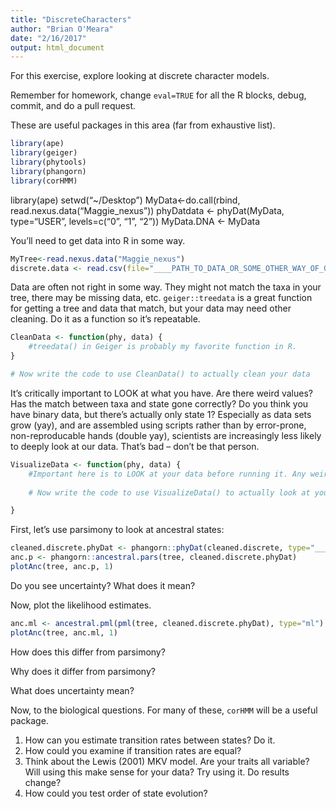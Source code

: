 ```yaml
---
title: "DiscreteCharacters"
author: "Brian O'Meara"
date: "2/16/2017"
output: html_document
---
```


For this exercise, explore looking at discrete character models.

Remember for homework, change `eval=TRUE` for all the R blocks, debug, commit, and do a pull request.

These are useful packages in this area (far from exhaustive list).

```r
library(ape)
library(geiger)
library(phytools)
library(phangorn)
library(corHMM)
```
library(ape)
setwd("~/Desktop")
MyData<-do.call(rbind, read.nexus.data("Maggie_nexus"))
phyDatdata <- phyDat(MyData, type="USER", levels=c("0", "1", "2"))
MyData.DNA <- MyData


You'll need to get data into R in some way. 

```r
MyTree<-read.nexus.data("Maggie_nexus")
discrete.data <- read.csv(file="____PATH_TO_DATA_OR_SOME_OTHER_WAY_OF_GETTING_TRAITS____", stringsAsFactors=FALSE) #death to factors.
```

Data are often not right in some way. They might not match the taxa in your tree, there may be missing data, etc. `geiger::treedata` is a great function for getting a tree and data that match, but your data may need other cleaning. Do it as a function so it's repeatable.

```r
CleanData <- function(phy, data) {
	#treedata() in Geiger is probably my favorite function in R.
}

# Now write the code to use CleanData() to actually clean your data

```

It's critically important to LOOK at what you have. Are there weird values? Has the match between taxa and state gone correctly? Do you think you have binary data, but there's actually only state 1? Especially as data sets grow (yay), and are assembled using scripts rather than by error-prone, non-reproducable hands (double yay), scientists are increasingly less likely to deeply look at our data. That's bad -- don't be that person.

```r
VisualizeData <- function(phy, data) {
	#Important here is to LOOK at your data before running it. Any weird values? Does it all make sense? What about your tree? Polytomies?
    
    # Now write the code to use VisualizeData() to actually look at your data

}
```

First, let's use parsimony to look at ancestral states:

```r
cleaned.discrete.phyDat <- phangorn::phyDat(cleaned.discrete, type="______________") #phyDat is a data format used by phangorn
anc.p <- phangorn::ancestral.pars(tree, cleaned.discrete.phyDat)
plotAnc(tree, anc.p, 1)
```

Do you see uncertainty? What does it mean?

Now, plot the likelihood estimates. 

```r
anc.ml <- ancestral.pml(pml(tree, cleaned.discrete.phyDat), type="ml")
plotAnc(tree, anc.ml, 1)
```

How does this differ from parsimony? 

Why does it differ from parsimony?

What does uncertainty mean?

Now, to the biological questions. For many of these, `corHMM` will be a useful package.

1. How can you estimate transition rates between states? Do it.
2. How could you examine if transition rates are equal?
3. Think about the Lewis (2001) MKV model. Are your traits all variable? Will using this make sense for your data? Try using it. Do results change?
4. How could you test order of state evolution?